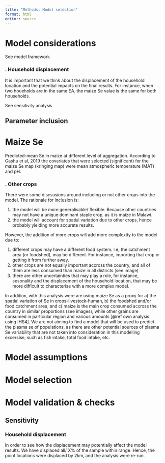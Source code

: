 ```yaml
---
title: "Methods: Model selection"
format: html
editor: source
---
```



# Model considerations

See model framework

### . Household displacement

It is important that we think about the displacement of the household location and the potential impacts on the final results. For instance, when two houeholds are in the same EA, the maize Se value is the same for both households. 

See sensitivity analysis. 

## Parameter inclusion

# Maize Se

Predicted-mean Se in maize at different level of aggregation. According to Gashu et al, 2019 the covariates that were selected (significant) for the maize Se map (kringing map) were mean atmospheric temperature (MAT) and pH. 

### . Other crops 

There were some discsusions around including or not other crops into the model. The rationale for inclusion is: 

1) the model will be more generalisable/ flexible: Because other countries may not have a unique dominant staple crop, as it is maize in Malawi. 
2) the model will account for spatial variation due to other crops, hence probably yielding more accurate results. 

However, the addition of more crops will add more complexity to the model due to:
 
 1) different crops may have a different food system. I.e, the catchment area (or foodshed), may be different. For instance, importing that crop or getting it from further away. 
 2) other crops are not equally important accross the country, and all of them are less consumed than maize in all districts (see image)
 3) there are other uncertainties that may play a role, for instance, sesonality and the displacement of the household location, that may be more difficult to characterise with a more complex model.

 In addition, with this analysis were are using maize Se as a proxy for a) the spatial variation of Se in crops-livestock-human, b) the foodshed and/or food catchment area, and c) maize is the main crop consumed accross the country in similar proportions (see images), while other grains are consumed in particular region and various amounts [@ref own analysis using IHS4]. We are not aiming to find a model that will be used to predict the plasma se of populations, as there are other potential sources of plasma Se variability that are not taken into consideration in this modelling excersise, such as fish intake, total food intake, etc. 


# Model assumptions


# Model selection


# Model validation & checks


## Sensitivity

### Household displacement

In order to see how the displacement may potentially affect the model results. We have displaced all/ X% of the sample within range. Hence, the point locations were displaced by 2km, and the analysis were re-run. 
